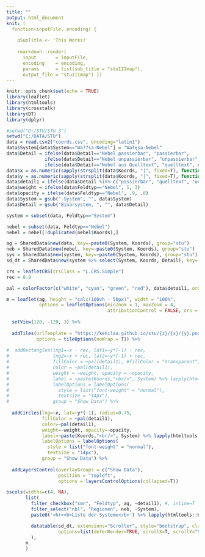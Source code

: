 ---
title: ""
output: html_document
knit: (
  function(inputFile, encoding) { 
  
    pSubTitle <- 'This Works!'
  
    rmarkdown::render( 
      input       = inputFile, 
      encoding    = encoding, 
      params      = list(sub_title = "stuIIImap"),      
      output_file = "stuIIImap") })
---

<style type="text/css">
body{
  font-size: 14px;
}
.main-container {
  max-width: 100%;
  margin-left: 12px;
  margin-right: auto;
  margin-top: 12px;
}
</style>


```{r setup, include=FALSE}
knitr::opts_chunk$set(echo = TRUE)
library(leaflet)
library(htmltools)
library(crosstalk)
library(DT)
library(dplyr)
```

```{r load data, include=FALSE}
#setwd("D:/STU/STU 3")
setwd("C:/DATA/STU")
data = read.csv2("coords.csv", encoding="latin1")
data$System[data$System=="Wa??sa-Nebel"] = "Wałęsa-Nebel"
data$Detail = ifelse(data$Detail=="Nebel passierbar", "passierbar", 
              ifelse(data$Detail=="Nebel unpassierbar", "unpassierbar", 
              ifelse(data$Detail=="Nebel aus Quelltext", "quelltext", data$Detail)))
data$x = as.numeric(sapply(strsplit(data$Koords, "|", fixed=T), function(x) x[1])) * 1.937 + .78
data$y = as.numeric(sapply(strsplit(data$Koords, "|", fixed=T), function(x) x[2])) * 1.937 + .78
data$detail1 = ifelse(data$Detail %in% c("passierbar", "quelltext", "unpassierbar"), data$Detail, "System")
data$weight = ifelse(data$Feldtyp=="Nebel", 1, 3)
data$opacity = ifelse(data$Feldtyp=="Nebel", .9, .8)
data$System = gsub("-System", "", data$System)
data$Detail = gsub("Binärsystem, ", "", data$Detail)

system = subset(data, Feldtyp=="System")

nebel = subset(data, Feldtyp=="Nebel")
nebel = nebel[!duplicated(nebel$Koords),]

ag = SharedData$new(data, key=~paste0(System, Koords), group="stu")
neb = SharedData$new(nebel, key=~paste0(System, Koords), group="stu")
sys = SharedData$new(system, key=~paste0(System, Koords), group="stu")
sd_dt = SharedData$new(system %>% select(System, Koords, Detail), key=~paste0(System, Koords), group="stu")
```

```{r leaflet, echo=FALSE}

crs = leafletCRS(crsClass = "L.CRS.Simple")                                     # code = "EPSG:4326"
rec = 0.9

pal = colorFactor(c("white", "cyan", "green", "red"), data$detail1, ordered=T)

m = leaflet(ag, height = "calc(100vh - 50px)", width = "100%", 
            options = leafletOptions(minZoom = 1, maxZoom = 4, 
                                     attributionControl = FALSE, crs = crs)) %>% 
  
  setView(120, -120, 3) %>% 
  
  addTiles(urlTemplate = "https://kehilaa.github.io/stu/{z}/{x}/{y}.png",
           options = tileOptions(noWrap = T)) %>% 
  
#  addRectangles(lng1=~x - rec, lat1=~y*(-1) - rec, 
#                lng2=~x + rec, lat2=~y*(-1) + rec, 
#                fillColor = ~pal(detail1), #fillColor = "transparent", 
#                color = ~pal(detail1), 
#                weight = ~weight, opacity = ~opacity,
#                label = ~paste(Koords,"<br/>", System) %>% lapply(htmltools::HTML), #lab.nebel, 
#                labelOptions = labelOptions(
#                  style = list("font-weight" = "normal"),
#                  textsize = "14px"), 
#                group = "Show Data") %>% 
  
  addCircles(lng=~x, lat=~y*(-1), radius=0.75, 
             fillColor = ~pal(detail1), 
             color=~pal(detail1), 
             weight=~weight, opacity=~opacity, 
             label=~paste(Koords,"<br/>", System) %>% lapply(htmltools::HTML), #lab.system, 
             labelOptions = labelOptions(
               style = list("font-weight" = "normal"),
               textsize = "14px"), 
             group = "Show Data") %>% 
  
  addLayersControl(overlayGroups = c("Show Data"), 
                   position = "topleft", 
                   options = layersControlOptions(collapsed=T))

bscols(widths=c(4, NA),
       list(
         filter_checkbox("smn", "Feldtyp", ag, ~detail1), #, inline=T
         filter_select("nbl", "Regionen", neb, ~System), 
         paste0('<hr><b>Liste der Systeme</b>') %>% lapply(htmltools::HTML),

         datatable(sd_dt, extensions="Scroller", style="bootstrap", class="compact", width="100%", 
                   options=list(deferRender=TRUE, scrollX=T, scrollY="50vH", scroller=TRUE))
         ), 
       m
       )

```



